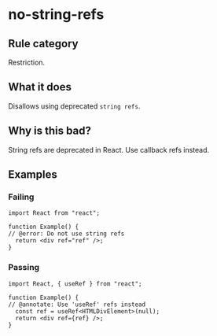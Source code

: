 # no-string-refs

## Rule category

Restriction.

## What it does

Disallows using deprecated `string refs`.

## Why is this bad?

String refs are deprecated in React. Use callback refs instead.

## Examples

### Failing

```tsx twoslash
import React from "react";

function Example() {
// @error: Do not use string refs
  return <div ref="ref" />;
}
```

### Passing

```tsx twoslash
import React, { useRef } from "react";

function Example() {
// @annotate: Use 'useRef' refs instead
  const ref = useRef<HTMLDivElement>(null);
  return <div ref={ref} />;
}
```
